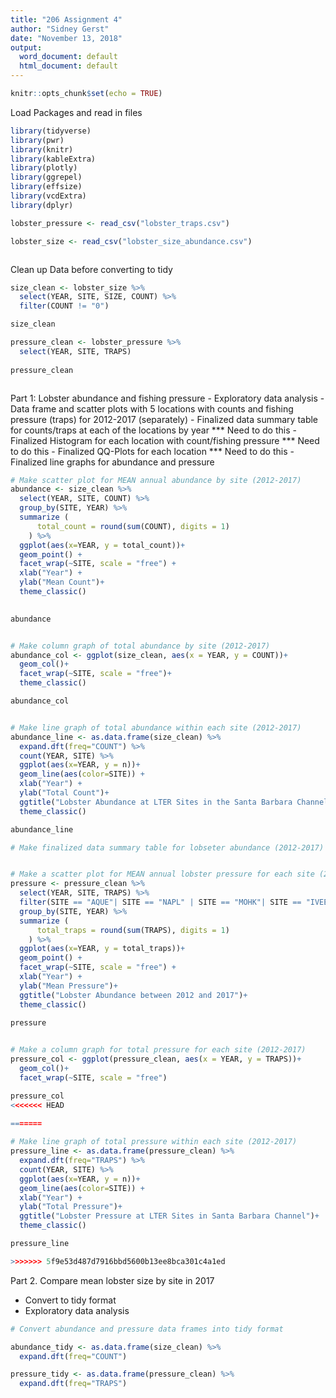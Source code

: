 ```yaml
---
title: "206 Assignment 4"
author: "Sidney Gerst"
date: "November 13, 2018"
output:
  word_document: default
  html_document: default
---
```


```r
knitr::opts_chunk$set(echo = TRUE)
```

Load Packages and read in files

```r
library(tidyverse)
library(pwr)
library(knitr)
library(kableExtra)
library(plotly)
library(ggrepel)
library(effsize)
library(vcdExtra)
library(dplyr)

lobster_pressure <- read_csv("lobster_traps.csv")

lobster_size <- read_csv("lobster_size_abundance.csv")



```

Clean up Data before converting to tidy

```r
size_clean <- lobster_size %>%
  select(YEAR, SITE, SIZE, COUNT) %>%
  filter(COUNT != "0")

size_clean

pressure_clean <- lobster_pressure %>%
  select(YEAR, SITE, TRAPS) 
  
pressure_clean



```


Part 1: Lobster abundance and fishing pressure
- Exploratory data analysis
    - Data frame and scatter plots with 5 locations with counts and fishing pressure (traps) for 2012-2017 (separately)
    - Finalized data summary table for counts/traps at each of the locations by year *** Need to do this
    - Finalized Histogram for each location with count/fishing pressure *** Need to do this
    - Finalized QQ-Plots for each location  *** Need to do this
    - Finalized line graphs for abundance and pressure 
    
    
```r

# Make scatter plot for MEAN annual abundance by site (2012-2017)
abundance <- size_clean %>% 
  select(YEAR, SITE, COUNT) %>% 
  group_by(SITE, YEAR) %>% 
  summarize (
      total_count = round(sum(COUNT), digits = 1)
    ) %>% 
  ggplot(aes(x=YEAR, y = total_count))+
  geom_point() +
  facet_wrap(~SITE, scale = "free") +
  xlab("Year") +
  ylab("Mean Count")+
  theme_classic()
  

abundance


# Make column graph of total abundance by site (2012-2017)
abundance_col <- ggplot(size_clean, aes(x = YEAR, y = COUNT))+
  geom_col()+
  facet_wrap(~SITE, scale = "free")+
  theme_classic()

abundance_col


# Make line graph of total abundance within each site (2012-2017)
abundance_line <- as.data.frame(size_clean) %>% 
  expand.dft(freq="COUNT") %>% 
  count(YEAR, SITE) %>% 
  ggplot(aes(x=YEAR, y = n))+
  geom_line(aes(color=SITE)) +
  xlab("Year") +
  ylab("Total Count")+
  ggtitle("Lobster Abundance at LTER Sites in the Santa Barbara Channel")+
  theme_classic()

abundance_line

# Make finalized data summary table for lobseter abundance (2012-2017) 



```



```r

# Make a scatter plot for MEAN annual lobster pressure for each site (2012-2017)
pressure <- pressure_clean %>% 
  select(YEAR, SITE, TRAPS) %>%
  filter(SITE == "AQUE"| SITE == "NAPL" | SITE == "MOHK"| SITE == "IVEE"| SITE == "CARP") %>% 
  group_by(SITE, YEAR) %>% 
  summarize (
      total_traps = round(sum(TRAPS), digits = 1)
    ) %>% 
  ggplot(aes(x=YEAR, y = total_traps))+
  geom_point() +
  facet_wrap(~SITE, scale = "free") +
  xlab("Year") +
  ylab("Mean Pressure")+
  ggtitle("Lobster Abundance between 2012 and 2017")+
  theme_classic()

pressure
 

# Make a column graph for total pressure for each site (2012-2017)
pressure_col <- ggplot(pressure_clean, aes(x = YEAR, y = TRAPS))+
  geom_col()+
  facet_wrap(~SITE, scale = "free")

pressure_col
<<<<<<< HEAD
  
=======

# Make line graph of total pressure within each site (2012-2017)
pressure_line <- as.data.frame(pressure_clean) %>% 
  expand.dft(freq="TRAPS") %>% 
  count(YEAR, SITE) %>% 
  ggplot(aes(x=YEAR, y = n))+
  geom_line(aes(color=SITE)) +
  xlab("Year") +
  ylab("Total Pressure")+
  ggtitle("Lobster Pressure at LTER Sites in Santa Barbara Channel")+
  theme_classic()

pressure_line

>>>>>>> 5f9e53d487d7916bbd5600b13ee8bca301c4a1ed
```




Part 2. Compare mean lobster size by site in 2017

- Convert to tidy format
- Exploratory data analysis 
```r

# Convert abundance and pressure data frames into tidy format

abundance_tidy <- as.data.frame(size_clean) %>% 
  expand.dft(freq="COUNT")

pressure_tidy <- as.data.frame(pressure_clean) %>% 
  expand.dft(freq="TRAPS") 

```



